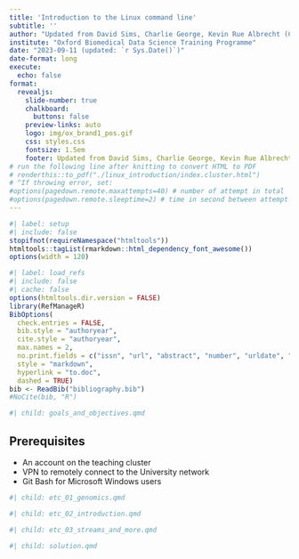 ```yaml
---
title: 'Introduction to the Linux command line'
subtitle: ''
author: "Updated from David Sims, Charlie George, Kevin Rue Albrecht (CCB Doks)"
institute: "Oxford Biomedical Data Science Training Programme"
date: "2023-09-11 (updated: `r Sys.Date()`)"
date-format: long
execute: 
  echo: false
format:
  revealjs: 
    slide-number: true
    chalkboard: 
      buttons: false
    preview-links: auto
    logo: img/ox_brand1_pos.gif
    css: styles.css
    fontsize: 1.5em
    footer: Updated from David Sims, Charlie George, Kevin Rue Albrecht (CCB Doks) -- Introduction to the Linux command line
# run the following line after knitting to convert HTML to PDF
# renderthis::to_pdf("./linux_introduction/index.cluster.html")
# ^If throwing error, set: 
#options(pagedown.remote.maxattempts=40) # number of attempt in total
#options(pagedown.remote.sleeptime=2) # time in second between attempt
---
```


```r
#| label: setup
#| include: false
stopifnot(requireNamespace("htmltools"))
htmltools::tagList(rmarkdown::html_dependency_font_awesome())
options(width = 120)
```

```r
#| label: load_refs
#| include: false
#| cache: false
options(htmltools.dir.version = FALSE)
library(RefManageR)
BibOptions( 
  check.entries = FALSE,
  bib.style = "authoryear",
  cite.style = "authoryear",
  max.names = 2,
  no.print.fields = c("issn", "url", "abstract", "number", "urldate", "month", "pages", "file", "note"),
  style = "markdown",
  hyperlink = "to.doc",
  dashed = TRUE)
bib <- ReadBib("bibliography.bib")
#NoCite(bib, "R")
```

```r
#| child: goals_and_objectives.qmd
```

## Prerequisites

- An account on the teaching cluster
- VPN to remotely connect to the University network
- Git Bash for Microsoft Windows users

```r
#| child: etc_01_genomics.qmd
```

```r
#| child: etc_02_introduction.qmd
```

```r
#| child: etc_03_streams_and_more.qmd
```

```r
#| child: solution.qmd
```

